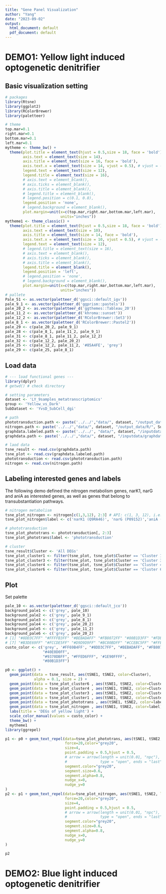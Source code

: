 ```yaml
---
title: "Gene Panel Visualization"
author: "Yang"
date: "2023-09-02"
output:
  html_document: default
  pdf_document: default
---
```


# DEMO1: Yellow light induced optogenetic denitrifier

## Basic visualization setting

```r
# packages
library(Rtsne)
library(ggplot2)
library(RColorBrewer)
library(paletteer)

# theme
top.mar=0.1
right.mar=0.1
bottom.mar=0.1
left.mar=0.1
mytheme <- theme_bw() +
  theme(plot.title = element_text(hjust = 0.5,size = 18, face = 'bold'),
        axis.text = element_text(size = 14),
        axis.title = element_text(size = 16, face = 'bold'),
        axis.text.x = element_text(size = 14, vjust = 0.5), # vjust = -0.001
        legend.text = element_text(size = 12), 
        legend.title = element_text(size = 16),
        # axis.text = element_blank(), 
        # axis.ticks = element_blank(), 
        # axis.title = element_blank(), 
        # legend.title = element_blank(),
        # legend.position = c(0.1, 0.8), 
        legend.position = 'none', 
        # legend.background = element_blank(),
        plot.margin=unit(x=c(top.mar,right.mar,bottom.mar,left.mar),
                         units="inches"))
mytheme1 <- theme_classic() +
  theme(plot.title = element_text(hjust = 0.5,size = 18, face = 'bold'),
        axis.text = element_text(size = 10),
        axis.title = element_text(size = 14, face = 'bold'),
        axis.text.x = element_text(size = 10, vjust = 0.5), # vjust = -0.001
        legend.text = element_text(size = 12), 
        # legend.title = element_text(size = 16),
        # axis.text = element_blank(), 
        # axis.ticks = element_blank(), 
        # axis.title = element_blank(), 
        legend.title = element_blank(),
        legend.position = 'left', 
        # legend.position = 'none', 
        # legend.background = element_blank(),
        plot.margin=unit(x=c(top.mar,right.mar,bottom.mar,left.mar),
                         units="inches"))
# pallete 
Pale_51 <- as.vector(paletteer_d('ggsci::default_igv'))
pale_9_1 <- as.vector(paletteer_d('ggprism::pastels'))
pale_20_2 <- as.vector(paletteer_d('ggthemes::Tableau_20'))
pale_11_2 <- as.vector(paletteer_d('khroma::sunset'))
pale_12_2 <- as.vector(paletteer_d('RColorBrewer::Set3'))
pale_8_1 <- as.vector(paletteer_d('RColorBrewer::Pastel2'))
pale_29 <- c(pale_20_2, pale_9_1)
pale_28 <- c(pale_8_1, pale_11_2, pale_9_1)
pale_31 <- c(pale_8_1, pale_11_2, pale_12_2)
pale_32 <- c(pale_12_2, pale_20_2)
pale_25 <- c(pale_12_2, pale_11_2, '#85A4FE', 'grey')
pale_29 <- c(pale_25, pale_8_1)
```

## Load data

```r
# --- load functional genes ---
library(dplyr)
# getwd() # check directory

# setting parameters
dataset <- 'LY_9samples_metatranscriptomics'
group <- 'Yellow_vs_Dark'
SubDataset <- 'YvsD_SubCell_dgi'

# path
phototransduction.path <- paste('../../',"data/", dataset, "/output_data/R/", SubDataset, '_', 'Phototransduction.csv', sep = '') 
nitrogen.path <- paste('../../',"data/", dataset, "/output_data/R/", SubDataset, '_', 'nitrite.csv', sep = '') 
graphdata.labeled.path <- paste('../../', "data/", dataset, "/inputdata/graphdata_", group, 'labeled.csv', sep = '')
graphdata.path <- paste('../../',"data/", dataset, "/inputdata/graphdata_", group, '.csv', sep = '')

# laod data
tsne_result <- read.csv(graphdata.path)
tsne_plot <- read.csv(graphdata.labeled.path)
phototransduction <- read.csv(phototransduction.path)
nitrogen <- read.csv(nitrogen.path)
```

## Labeling interested genes and labels

The following demo defined the nitrogen metabolism genes, narK1, narG and aniA as interested genes, as well as genes that belong to transubstantiation pathways.

```r
# nitrogen metabolism
tsne_plot_nitrogen <- nitrogen[c(1,3,12), 2:3] # API: c(1, 3, 12), i.e. interested nitrogen metabolism genes, corresponding the following labels
tsne_plot_nitrogen$label <- c('narK1 (Q9RA46)', 'narG (P09152)','aniA (Q9JTB8)')

# phototransduction
tsne_plot_phototrans <- phototransduction[, 2:3]
tsne_plot_phototrans$label <- 'phototransduction'

# cluster
tsne_result$Cluster <- 'All DEGs'
tsne_plot_cluster1 <- filter(tsne_plot, tsne_plot$Cluster == 'Cluster 1') 
tsne_plot_cluster3 <- filter(tsne_plot, tsne_plot$Cluster == 'Cluster 3') 
tsne_plot_cluster4 <- filter(tsne_plot, tsne_plot$Cluster == 'Cluster 4') 
tsne_plot_cluster6 <- filter(tsne_plot, tsne_plot$Cluster == 'Cluster 6') 
```

## Plot

Set palette

```r
pale_10 <- as.vector(paletteer_d('ggsci::default_jco'))
background_pale1 <- c('grey', pale_10)
background_pale2 <- c('grey', pale_9_1)
background_pale3 <- c('grey', pale_8_1)
background_pale4 <- c('grey', pale_20_2)
background_pale5 <- c('grey', pale_11_2)
background_pale6 <- c('grey', pale_20_2)
# [1] "#8DD3C7FF" "#FFFFB3FF" "#BEBADAFF" "#FB8072FF" "#80B1D3FF" "#FDB462FF"
# [7] "#B3DE69FF" "#FCCDE5FF" "#D9D9D9FF" "#BC80BDFF" "#CCEBC5FF" "#FFED6FFF"
custo_color <- c('grey', '#FF69B4FF', "#8DD3C7FF", "#BEBADAFF", "#FB8072FF", "#FDB462FF",
                 "#40E0D0FF",
                 "#9370DBFF", "#FFED6FFF", '#1E90FFFF',
                 "#80B1D3FF")
```

```r
p0 <- ggplot() +
  geom_point(data = tsne_result, aes(tSNE1, tSNE2, color=Cluster), 
             alpha = 0.1, size = 2) + 
  geom_point(data = tsne_plot_cluster6 , aes(tSNE1, tSNE2, color=Cluster), alpha = 0.7, size = 2) + 
  geom_point(data = tsne_plot_cluster4 , aes(tSNE1, tSNE2, color=Cluster), alpha = 0.7, size = 2) + 
  geom_point(data = tsne_plot_cluster3 , aes(tSNE1, tSNE2, color=Cluster), alpha = 0.7, size = 2) + 
  geom_point(data = tsne_plot_cluster1 , aes(tSNE1, tSNE2, color=Cluster), alpha = 0.7, size = 2) + 
  geom_point(data = tsne_plot_phototrans , aes(tSNE1, tSNE2, color=label), alpha = 0.6, size = 3) + 
  geom_point(data = tsne_plot_nitrogen , aes(tSNE1, tSNE2, color=label), alpha = 0.6, size = 3) + 
  labs(title = 'DEGs of yellow light') + 
  scale_color_manual(values = custo_color) + 
  theme_bw() + 
  mytheme1
library(ggrepel)

p1 <- p0 + geom_text_repel(data=tsne_plot_phototrans, aes(tSNE1, tSNE2, label=label),
                           force=20,color="grey20",
                           size=4,
                           point.padding = 0.5,hjust = 0.5,
                           # arrow = arrow(length = unit(0.01, "npc"),
                           #               type = "open", ends = "last"),
                           segment.color="grey20",
                           segment.size=0.6,
                           segment.alpha=0.8,
                           nudge_x=0,
                           nudge_y=0
)
p2 <- p1 + geom_text_repel(data=tsne_plot_nitrogen, aes(tSNE1, tSNE2, label=label),
                           force=20,color="grey20",
                           size=4,
                           point.padding = 0.5,hjust = 0.5,
                           # arrow = arrow(length = unit(0.01, "npc"),
                           #               type = "open", ends = "last"),
                           segment.color="grey20",
                           segment.size=0.6,
                           segment.alpha=0.8,
                           nudge_x=0,
                           nudge_y=0
)

p2
```

# DEMO2: Blue light induced optogenetic denitrifier
